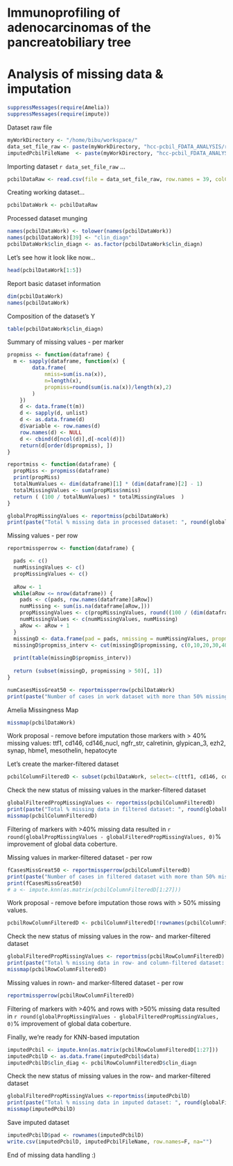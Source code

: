 Immunoprofiling of adenocarcinomas of the pancreatobiliary tree
===============================================================
Analysis of missing data & imputation
===============================================================

```r
suppressMessages(require(Amelia))
suppressMessages(require(impute))
```

Dataset raw file
```r
myWorkDirectory <- "/home/bibu/workspace/"
data_set_file_raw <- paste(myWorkDirectory, "hcc-pcbil_FDATA_ANALYSIS/raw/hcc_pcbil_raw.csv", sep="")
imputedPcbilFileName  <- paste(myWorkDirectory, "hcc-pcbil_FDATA_ANALYSIS/r/output/imputedPcbilD.csv", sep="")
```

Importing dataset `r data_set_file_raw` ...
```r

pcbilDataRaw <- read.csv(file = data_set_file_raw, row.names = 39, colClasses= c(rep("numeric",38), rep("character",2)), na.strings = "?",quote="'" )
```

Creating working dataset...
```r
pcbilDataWork <- pcbilDataRaw
```

Processed dataset munging
```r
names(pcbilDataWork) <- tolower(names(pcbilDataWork))
names(pcbilDataWork)[39] <- "clin_diagn"
pcbilDataWork$clin_diagn <- as.factor(pcbilDataWork$clin_diagn)
```

Let's see how it look like now...
```r
head(pcbilDataWork[1:5])
```

Report basic dataset information
```r
dim(pcbilDataWork)
names(pcbilDataWork)
```

Composition of the dataset's Y
```r
table(pcbilDataWork$clin_diagn)
```


Summary of missing values - per marker
```r
propmiss <- function(dataframe) {
  m <- sapply(dataframe, function(x) {
		data.frame(
			nmiss=sum(is.na(x)), 
			n=length(x), 
			propmiss=round(sum(is.na(x))/length(x),2)
		)
	})
	d <- data.frame(t(m))
	d <- sapply(d, unlist)
	d <- as.data.frame(d)
	d$variable <- row.names(d)
	row.names(d) <- NULL
	d <- cbind(d[ncol(d)],d[-ncol(d)])
	return(d[order(d$propmiss), ])
}

reportmiss <- function(dataframe) {
  propMiss <- propmiss(dataframe)
  print(propMiss)
  totalNumValues <- dim(dataframe)[1] * (dim(dataframe)[2] - 1)
  totalMissingValues <- sum(propMiss$nmiss)
  return ( (100 / totalNumValues) * totalMissingValues  )
}

globalPropMissingValues <- reportmiss(pcbilDataWork)
print(paste("Total % missing data in processed dataset: ", round(globalPropMissingValues, 0) , "%", sep=""))
```

Missing values - per row
```r

reportmissperrow <- function(dataframe) {

  pads <- c()
  numMissingValues <- c()
  propMissingValues <- c()
  
  aRow <- 1
  while(aRow <= nrow(dataframe)) {
    pads <- c(pads, row.names(dataframe)[aRow])
    numMissing <- sum(is.na(dataframe[aRow,]))
    propMissingValues <- c(propMissingValues, round((100 / (dim(dataframe)[2] -1)) *numMissing,2))
  	numMissingValues <- c(numMissingValues, numMissing)
  	aRow <- aRow + 1
  }
  missingD <- data.frame(pad = pads, nmissing = numMissingValues, propmissing = propMissingValues, stringsAsFactors=F)
  missingD$propmiss_interv <- cut(missingD$propmissing, c(0,10,20,30,40,50,60,70,80,90,100))
  
  print(table(missingD$propmiss_interv))
  
  return (subset(missingD, propmissing > 50)[, 1])
}

numCasesMissGreat50 <- reportmissperrow(pcbilDataWork)
print(paste("Number of cases in work dataset with more than 50% missing data: ", length(numCasesMissGreat50), sep=""))
```

Amelia Missingness Map
```r
missmap(pcbilDataWork)
```

Work proposal - remove before imputation those markers with > 40% missing values:
ttf1, cd146, cd146_nucl, ngfr_str, calretinin, glypican_3, ezh2, synap, hbme1, mesothelin, hepatocyte

Let's create the marker-filtered dataset
```r
pcbilColumnFilteredD <- subset(pcbilDataWork, select=-c(ttf1, cd146, cd146_nucl, ngfr_str, calretinin, glypican_3, ezh2, synap, hbme1, mesothelin, hepatocyte))
```

Check the new status of missing values in the marker-filtered dataset
```r
globalFilteredPropMissingValues <- reportmiss(pcbilColumnFilteredD)
print(paste("Total % missing data in filtered dataset: ", round(globalFilteredPropMissingValues, 0) , "%", sep=""))
missmap(pcbilColumnFilteredD)
```

Filtering of markers with >40% missing data resulted in `r round(globalPropMissingValues - globalFilteredPropMissingValues, 0)`% improvement of global data coberture.

Missing values in marker-filtered dataset - per row
```r
fCasesMissGreat50 <- reportmissperrow(pcbilColumnFilteredD)
print(paste("Number of cases in filtered dataset with more than 50% missing data: ", length(fCasesMissGreat50), sep=""))
print(fCasesMissGreat50)
# a <- impute.knn(as.matrix(pcbilColumnFilteredD[1:27]))
```

Work proposal - remove before imputation those rows with > 50% missing values.
```r
pcbilRowColumnFilteredD <- pcbilColumnFilteredD[!rownames(pcbilColumnFilteredD) %in% fCasesMissGreat50, ]
```

Check the new status of missing values in the row- and marker-filtered dataset
```r
globalFilteredPropMissingValues <- reportmiss(pcbilRowColumnFilteredD)
print(paste("Total % missing data in row- and column-filtered dataset: ", round(globalFilteredPropMissingValues, 0) , "%", sep=""))
missmap(pcbilRowColumnFilteredD)
```

Missing values in rown- and marker-filtered dataset - per row
```r
reportmissperrow(pcbilRowColumnFilteredD)
```

Filtering of markers with >40% and rows with >50% missing data resulted in `r round(globalPropMissingValues - globalFilteredPropMissingValues, 0)`% improvement of global data coberture.

Finally, we're ready for KNN-based imputation
```r
imputedPcbil <- impute.knn(as.matrix(pcbilRowColumnFilteredD[1:27]))
imputedPcbilD <- as.data.frame(imputedPcbil$data)
imputedPcbilD$clin_diag <- pcbilRowColumnFilteredD$clin_diagn
```

Check the new status of missing values in the row- and marker-filtered dataset
```r
globalFilteredPropMissingValues <-reportmiss(imputedPcbilD)
print(paste("Total % missing data in imputed dataset: ", round(globalFilteredPropMissingValues, 0) , "%", sep=""))
missmap(imputedPcbilD)
```

Save imputed dataset
```r
imputedPcbilD$pad <- rownames(imputedPcbilD)
write.csv(imputedPcbilD, imputedPcbilFileName, row.names=F, na="")
```

End of missing data handling :)